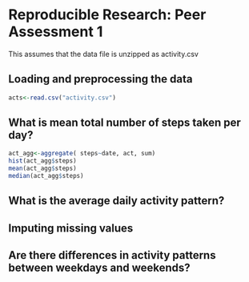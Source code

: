 # Reproducible Research: Peer Assessment 1
This  assumes that the data file is unzipped as activity.csv 

## Loading and preprocessing the data
```r
acts<-read.csv("activity.csv")
```


## What is mean total number of steps taken per day?
```r
act_agg<-aggregate( steps~date, act, sum)
hist(act_agg$steps) 
mean(act_agg$steps)
median(act_agg$steps)
```


## What is the average daily activity pattern?



## Imputing missing values



## Are there differences in activity patterns between weekdays and weekends?
